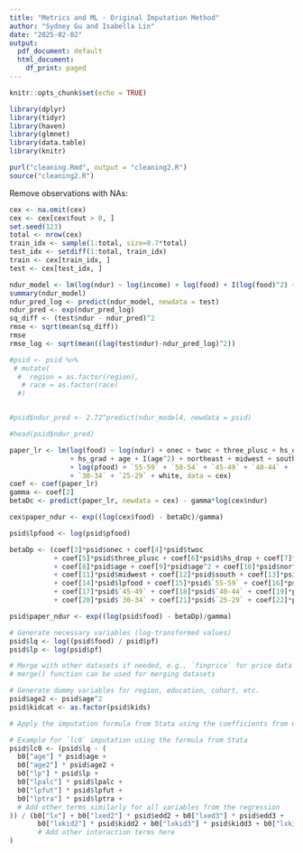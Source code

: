 ```yaml
---
title: "Metrics and ML - Original Imputation Method"
author: "Sydney Gu and Isabella Lin"
date: "2025-02-02"
output:
  pdf_document: default
  html_document:
    df_print: paged
---
```



```r
knitr::opts_chunk$set(echo = TRUE)
```

```r
library(dplyr)
library(tidyr)
library(haven)
library(glmnet)
library(data.table)
library(knitr)
```

```r
purl("cleaning.Rmd", output = "cleaning2.R")
source("cleaning2.R")
```
Remove observations with NAs:
```r
cex <- na.omit(cex)
cex <- cex[cex$fout > 0, ]
set.seed(123)
total <- nrow(cex)
train_idx <- sample(1:total, size=0.7*total)
test_idx <- setdiff(1:total, train_idx)
train <- cex[train_idx, ]
test <- cex[test_idx, ]
```

```r
ndur_model <- lm(log(ndur) ~ log(income) + log(food) + I(log(food)^2) + log(fout) + I(log(fout)^2) + hours + hourw + year, data = train)
summary(ndur_model)
ndur_pred_log <- predict(ndur_model, newdata = test)
ndur_pred <- exp(ndur_pred_log)
sq_diff <- (test$ndur - ndur_pred)^2
rmse <- sqrt(mean(sq_diff))
rmse
rmse_log <- sqrt(mean((log(test$ndur)-ndur_pred_log)^2))
```
```r
#psid <- psid %>%
 # mutate(
  #  region = as.factor(region), 
   # race = as.factor(race)       
  #)


#psid$ndur_pred <- 2.72^predict(ndur_model4, newdata = psid)

#head(psid$ndur_pred)

```



```r
paper_lr <- lm(log(food) ~ log(ndur) + onec + twoc + three_plusc + hs_drop 
               + hs_grad + age + I(age^2) + northeast + midwest + south + fsize 
               + log(pfood) + `55-59` + `50-54` + `45-49` + `40-44` + `35-39` 
               + `30-34` + `25-29` + white, data = cex)
coef <- coef(paper_lr)
gamma <- coef[2]
betaDc <- predict(paper_lr, newdata = cex) - gamma*log(cex$ndur) 

cex$paper_ndur <- exp((log(cex$food) - betaDc)/gamma)

psid$lpfood <- log(psid$pfood)

betaDp <- (coef[3]*psid$onec + coef[4]*psid$twoc 
           + coef[5]*psid$three_plusc + coef[6]*psid$hs_drop + coef[7]*psid$hs_grad 
           + coef[8]*psid$age + coef[9]*psid$age^2 + coef[10]*psid$northeast 
           + coef[11]*psid$midwest + coef[12]*psid$south + coef[13]*psid$fsize 
           + coef[14]*psid$lpfood + coef[15]*psid$`55-59` + coef[16]*psid$`50-54` 
           + coef[17]*psid$`45-49` + coef[18]*psid$`40-44` + coef[19]*psid$`35-39` 
           + coef[20]*psid$`30-34` + coef[21]*psid$`25-29` + coef[22]*psid$white)

psid$paper_ndur <- exp((log(psid$food) - betaDp)/gamma)


```
```r


# Generate necessary variables (log-transformed values)
psid$lq <- log((psid$food) / psid$pf)
psid$lp <- log(psid$pf)

# Merge with other datasets if needed, e.g., `finprice` for price data
# merge() function can be used for merging datasets

# Generate dummy variables for region, education, cohort, etc.
psid$age2 <- psid$age^2
psid$kidcat <- as.factor(psid$kids)

```

```r
# Apply the imputation formula from Stata using the coefficients from CEX

# Example for `lc0` imputation using the formula from Stata
psid$lc0 <- (psid$lq - (
  b0["age"] * psid$age +
  b0["age2"] * psid$age2 +
  b0["lp"] * psid$lp +
  b0["lpalc"] * psid$lpalc +
  b0["lpfut"] * psid$lpfut +
  b0["lptra"] * psid$lptra +
  # Add other terms similarly for all variables from the regression
)) / (b0["lx"] + b0["lxed2"] * psid$edd2 + b0["lxed3"] * psid$edd3 + 
       b0["lxkid2"] * psid$kidd2 + b0["lxkid3"] * psid$kidd3 + b0["lxkid4"] * psid$kidd4 +
       # Add other interaction terms here
)


```